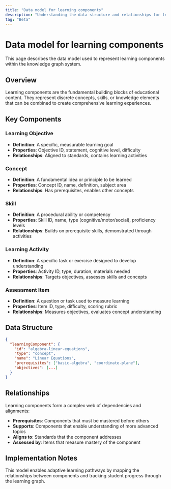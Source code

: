 ```yaml
---
title: "Data model for learning components"
description: "Understanding the data structure and relationships for learning components in the knowledge graph"
tag: "Beta"
---
```


# Data model for learning components


This page describes the data model used to represent learning components within the knowledge graph system.

## Overview

Learning components are the fundamental building blocks of educational content. They represent discrete concepts, skills, or knowledge elements that can be combined to create comprehensive learning experiences.

## Key Components

### Learning Objective
- **Definition**: A specific, measurable learning goal
- **Properties**: Objective ID, statement, cognitive level, difficulty
- **Relationships**: Aligned to standards, contains learning activities

### Concept
- **Definition**: A fundamental idea or principle to be learned
- **Properties**: Concept ID, name, definition, subject area
- **Relationships**: Has prerequisites, enables other concepts

### Skill
- **Definition**: A procedural ability or competency
- **Properties**: Skill ID, name, type (cognitive/motor/social), proficiency levels
- **Relationships**: Builds on prerequisite skills, demonstrated through activities

### Learning Activity
- **Definition**: A specific task or exercise designed to develop understanding
- **Properties**: Activity ID, type, duration, materials needed
- **Relationships**: Targets objectives, assesses skills and concepts

### Assessment Item
- **Definition**: A question or task used to measure learning
- **Properties**: Item ID, type, difficulty, scoring rubric
- **Relationships**: Measures objectives, evaluates concept understanding

## Data Structure

```json
{
  "learningComponent": {
    "id": "algebra-linear-equations",
    "type": "concept",
    "name": "Linear Equations",
    "prerequisites": ["basic-algebra", "coordinate-plane"],
    "objectives": [...]
  }
}
```

## Relationships

Learning components form a complex web of dependencies and alignments:
- **Prerequisites**: Components that must be mastered before others
- **Supports**: Components that enable understanding of more advanced topics
- **Aligns to**: Standards that the component addresses
- **Assessed by**: Items that measure mastery of the component

## Implementation Notes

This model enables adaptive learning pathways by mapping the relationships between components and tracking student progress through the learning graph. 